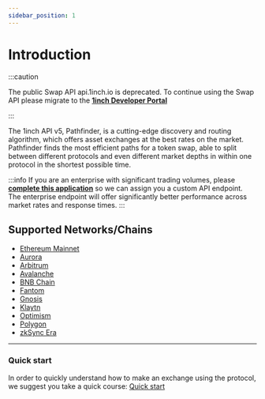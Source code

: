 ```yaml
---
sidebar_position: 1
---
```


# Introduction

:::caution

The public Swap API api.1inch.io is deprecated. To continue using the Swap API please migrate to the [**1inch Developer Portal**](https://portal.1inch.dev)

:::

The 1inch API v5, Pathfinder, is a cutting-edge discovery and routing algorithm, which offers asset exchanges at the best rates on the market. Pathfinder finds the most efficient paths for a token swap, able to split between different protocols and even different market depths in within one protocol in the shortest possible time.

:::info
If you are an enterprise with significant trading volumes, please [**complete this application**](https://docs.google.com/forms/d/e/1FAIpQLSdU7Ahn3YmbssoQiTbs0Fk0TB_7al9O_4ZQIUiZp3OxYzfWtg/viewform) so we can assign you a custom API endpoint. The enterprise endpoint will offer significantly better performance across market rates and response times.
:::

## Supported Networks/Chains


- [Ethereum Mainnet](https://ethereum.org/)
- [Aurora](https://aurora.dev/)
- [Arbitrum](https://arbitrum.io/)
- [Avalanche](https://www.avax.network/)
- [BNB Chain](https://www.binance.com/en/support/announcement/854415cf3d214371a7b60cf01ead0918)
- [Fantom](https://fantom.foundation/)
- [Gnosis](https://gnosis.io/)
- [Klaytn](https://klaytn.foundation/)
- [Optimism](https://www.optimism.io/)
- [Polygon](https://polygon.technology/)
- [zkSync Era](https://era.zksync.io/docs/)

---

### Quick start

In order to quickly understand how to make an exchange using the protocol, we suggest you take a quick course:
[Quick start](./guide/quick-start.mdx)
